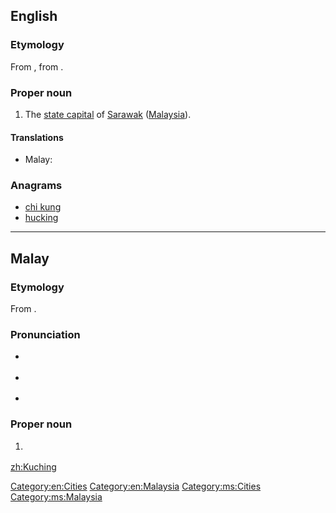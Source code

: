==English==
{{wikipedia}}

===Etymology===
From {{etyl|ms|en}} {{m|ms|Kuching}}, from {{m|ms|kucing}}.

===Proper noun===
{{en-proper noun}}

# The [[state capital]] of [[Sarawak]] ([[Malaysia]]).

====Translations====
{{trans-top|capital of Sarawak}}
* Malay: {{t|ms|Kuching}}
{{trans-mid}}
{{trans-bottom}}

===Anagrams===
* [[chi kung#English|chi kung]]
* [[hucking#English|hucking]]

[[Category:en:Cities]]
[[Category:en:Malaysia]]

----

==Malay==
{{wikipedia|lang=ms}}

===Etymology===
From {{m|ms|kucing}}.

===Pronunciation===
* {{a|Johor-Selangor}} {{IPA|/kut͡ʃeŋ/|lang=ms}}
* {{a|Riau-Lingga}} {{IPA|/kut͡ʃɪŋ/|lang=ms}}
* {{rhymes|ut͡ʃeŋ|t͡ʃeŋ|ʃeŋ|lang=ms}}

===Proper noun===
{{head|ms|proper noun}}

# {{l|en|Kuching}} {{qualifier|capital of Sarawak}}

[[Category:ms:Cities]]
[[Category:ms:Malaysia]]

[[zh:Kuching]]